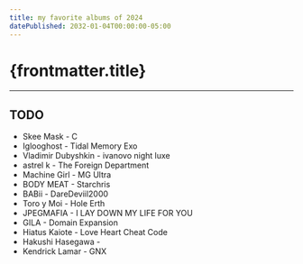 ```yaml
---
title: my favorite albums of 2024
datePublished: 2032-01-04T00:00:00-05:00
---
```




# {frontmatter.title}

<ArticleHeader
  datePublished={frontmatter.datePublished}
  dateUpdated={frontmatter.dateUpdated}
/>

---

## TODO

- Skee Mask - C
- Iglooghost - Tidal Memory Exo
- Vladimir Dubyshkin - ivanovo night luxe
- astrel k - The Foreign Department
- Machine Girl - MG Ultra
- BODY MEAT - Starchris
- BABii - DareDeviil2000
- Toro y Moi - Hole Erth
- JPEGMAFIA - I LAY DOWN MY LIFE FOR YOU
- GILA - Domain Expansion
- Hiatus Kaiote - Love Heart Cheat Code
- Hakushi Hasegawa -
- Kendrick Lamar - GNX
